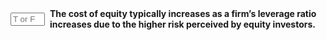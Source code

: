 ::: {.question-block}

<form onsubmit="event.preventDefault(); checkAnswerBox('module8_tf_q11','T')" style="display: flex; align-items: center; gap: 8px;">
  <input type="text" id="module8_tf_q11" name="module8_tf_q11" maxlength="1" placeholder="T or F" style="width: 55px;" data-correct-answer="T" /> 
  <label for="module8_tf_q11"><strong>The cost of equity typically increases as a firm's leverage ratio increases due to the higher risk perceived by equity investors.</strong></label>
</form>

<div id="feedback-module8_tf_q11" class="feedback" data-status="" style="display:none;">
TRUE. As leverage rises, equity becomes riskier, increasing required return (βE > βU).
</div>

:::

